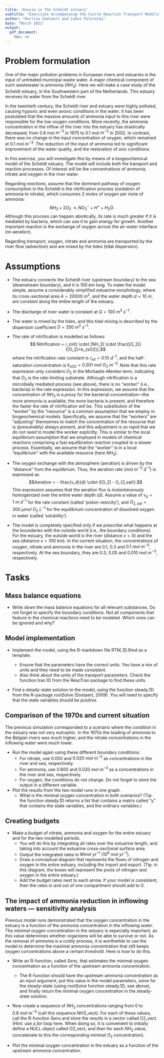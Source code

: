 ```yaml
---
title: 'Anoxia in the Scheldt estuary'
subtitle: "Exercises Accompanying the Course Reaction Transport Modeling in the Hydrosphere"
author: "Karline Soetaert and Lubos Polerecky"
date: "March 2021"
output: 
  pdf_document:
    toc: no 
---
```


# Problem formulation

One of the major pollution problems in European rivers and estuaries is the input of untreated municipal waste water. A major chemical component of such wastewater is ammonia ($NH_3$). Here we will make a case study of the Scheldt estuary, in the Southwestern part of the Netherlands. This estuary receives its water from the Scheldt river. 

In the twentieth century, the Scheldt river and estuary were highly polluted, causing hypoxic and even anoxic conditions in the water. It has been postulated that the massive amounts of ammonia input to this river were responsible for the low oxygen conditions. More recently, the ammonia concentration in the inflow of the river into the estuary has drastically decreased; from 0.6 mol $m^{-3}$ in 1975 to 0.1 mol $m^{-3}$ in 2002. In contrast, there was no change in the input concentration of oxygen, which remained at 0.1 mol $m^{-3}$. The reduction of the input of ammonia led to significant improvement of the water quality, and the restoration of oxic conditions. 

In this exercise, you will investigate this by means of a biogeochemical model of the Scheldt estuary. The model will include both the transport and reaction processes. Of interest will be the concentrations of ammonia, nitrate and oxygen in the river water.

Regarding *reactions*, assume that the dominant pathway of oxygen consumption in the Scheldt is the nitrification process (oxidation of ammonia to nitrate), which consumes 2 moles of oxygen per mole of ammonia: 
$$NH_3 + 2 O_2 \rightarrow NO_3^- + H^+ + H_2O.$$
Although this process can happen abiotically, its rate is much greater if it is mediated by bacteria, which can use it to gain energy for growth.\footnote{In fact, the overall process is a two-step process. The first step is ammonia oxidation to nitrite, mediated by one type of bacteria, and the second step is nitrite oxidation to nitrate, mediated by another type of bacteria. We will, however, neglect this aspect in our model.} Another important reaction is the exchange of oxygen across the air-water interface (re-aeration). 

Regarding *transport*, oxygen, nitrate and ammonia are transported by the river flow (advection) and are mixed by the tides (tidal dispersion). 


# Assumptions

* The estuary connects the Scheldt river (upstream boundary) to the sea (downstream boundary), and it is $100~km$ long. To make the model simple, assume a considerably simplified estuarine morphology, where its cross-sectional area $A=20000~m^2$, and the water depth $d=10~m$, are *constant* along the entire length of the estuary. 

* The discharge of river water is constant at $Q=100~m^3~s^{-1}$.  

* The water is mixed by the tides, and this tidal mixing is described by the dispersion coefficient $D=350~m^2~s^{-1}$.

* The rate of nitrification is modelled as follows:
$$ Nitrification = r_{nit} \cdot [NH_3] \cdot \frac{[O_2]}{[O_2]+k_{sO2}},$$
where the nitrification rate constant is $r_{nit} = 0.10~d^{-1}$, and the half-saturation concentration is $k_{sO2} = 0.001~mol~O_2~m^{-3}$.
Note that this rate expression only considers $O_2$ in the Michaelis-Menten term, indicating that $O_2$ is the rate-limiting substrate. Although nitrification is a microbially mediated process (see above), there is no "worker" (i.e., bacteria) in the rate expression. In this expression, we assume that the concentration of $NH_3$ is a *proxy* for the bacterial concentration---the more ammonia is available, the more bacteria is present, and therefore the faster the rate of nitrification will be. This substitution of the "worker" by the "resource" is a common assumption that we employ in biogeochemical models. Specifically, we assume that the "workers" are "adjusting" themselves to match the concentration of the resourse that is (presumably) always present, and this adjustment is so rapid that we do *not* need to model the worker explicitly. This is similar to the local equilibrium assumption that we employed in models of chemical reactions comprising a fast equilibration reaction coupled to a slower process. Essentially, we assume that the "worker" is in a local "equilibrium" with the available resource (here $NH_3$).

* The oxygen exchange with the atmosphere (aeration) is driven by the "distance" from the equilibrium. Thus, the aeration rate (mol $m^{-3}$ $d^{-1}$) is expressed as 
$$Aeration = - \frac{v_d}{d} \cdot ([O_2] - O_{2,sat}).$$
This expression assumes that the aeration flux is *instantaneously* homogenized over the entire water depth ($d$). Assume a value of $v_d = 1~m~d^{-1}$ for the rate constant (called 'piston-velocity'), and $O_{2,sat} = 300~\mu mol~O_2~L^{-1}$ for the equilibrium concentration of dissolved oxygen in water (called 'solubility'). 

* The model is completely specified only if we prescribe what happens at the boundaries with the outside world (i.e., the boundary conditions). For the estuary, the outside world is the river (distance $x = 0$) and the sea (distance $x = 100~km$).  In the current situation, the concentrations of oxygen, nitrate and ammonia in the river are 0.1, 0.3 and $0.1~mol~m^{-3}$, respectively. At the sea boundary, they are 0.3, 0.05 and $0.010~mol~m^{-3}$, respectively.


# Tasks

## Mass balance equations

* Write down the mass balance equations for all relevant substances. Do not forget to specify the boundary conditions. Not all components that feature in the chemical reactions need to be modeled. Which ones can be ignored and why?

## Model implementation

* Implement the model, using the R-markdown file RTM_1D.Rmd as a template\footnote{you can download this file from Rstudio: "File->new File->Rmarkdown..->from template->RTM_1D.  Save this file under a different name, do not forget to change the heading of this file.}.

   - Ensure that the parameters have the correct units. You have a mix of units and they need to be made consistent.
   - Also think about the units of the transport parameters. Check the function tran.1D from the ReacTran package to find these units.

*	Find a steady-state solution to the model, using the function steady.1D from the R-package rootSolve (Soetaert, 2009). You will need to specify that the state variables should be positive.\footnote{The function steady.1D estimates the root of the model function via an iterative technique. Often several roots may exist, of which some can also comprise negative values. While this can make sense mathematically, we do not accept such results when modeling concentrations. Thus, by setting the input parameter "positive = TRUE", we ensure that a solution with only positive values is found.}

## Comparison of the 1970s and current situation

The previous simulation corresponded to a scenario where the condition in the estuary was not very eutrophic. In the 1970s the loading of ammonia to the Belgian rivers was much higher, and the nitrate concentrations in the inflowing water were much lower. 

* Run the model again using these different boundary conditions:
    - For nitrate, use 0.050 and $0.020~mol~m^{-3}$ as concentrations in the river and sea, respectively.
    - For ammonia, use 0.600 and $0.020~mol~m^{-3}$ as a concentrations in the river and sea, respectively.
    - For oxygen, the conditions do not change.
Do not forget to store the output in a different variable.

* Plot the results from the two model runs in one graph.
    - What is the minimal oxygen concentration in both scenarios? (Tip: the function steady.1D returns a list that contains a matrix called "y" that contains the state variables, and the ordinary variables.)

## Creating budgets

* Make a budget of nitrate, ammonia and oxygen for the entire estuary and for the two modelled periods. 
    - You will do this by integrating all rates over the estuarine length, and taking into account the estuarine cross-sectional surface area. 
    - Output the integrated rates in $Mmol~yr^{-1}$ ($10^6~mol~yr^{-1}$). 
    - Draw a conceptual diagram that represents the flows of nitrogen and oxygen in the entire estuary, including the import and export. (Tip: in this diagram, the boxes will represent the pools of nitrogen and oxygen in the entire estuary.)
    - Add the budget rates next to each arrow. If your model is consistent, then the rates in and out of one compartment should add to 0.

## The impact of ammonia reduction in inflowing waters --- sensitivity analysis

Previous model runs demonstrated that the oxygen concentration in the estuary is a function of the ammonia concentration in the inflowing water. The *minimal* oxygen concentration in the estuary is especially important, as this value determines whether organisms will be able to survive or not. As the removal of ammonia is a costly process, it is worthwhile to use the model to determine the maximal ammonia concentration that still keeps oxygen concentrations above a certain threshold. Here is how to do this.

* Write an R-function, called *Sens*, that estimates the minimal oxygen concentration as a function of the upstream ammonia concentration. 
    - The R-function should have the upstream ammonia concentration as an input argument, put this value in the model parameters, solve for the steady-state (using rootSolve function steady.1D; see above), and finally return the minimal oxygen concentration in the steady-state solution.
    
* Now create a sequence of $NH_3$ concentrations ranging from 0 to $0.8~ mol~m^{-3}$ (call this sequence NH3_vect). For each of these values, call the R-function Sens and store the results in a vector called O2_vect. (Hint: use a *for* loop here. When doing so, it is convenient to initially define a NULL object called O2_vect, and then for each $NH_3$ value, concatenate to this the corresponding minimal $O_2$ concentration).

* Plot the minimal oxygen concentration in the estuary as a function of the upstream ammonia concentration.

      
